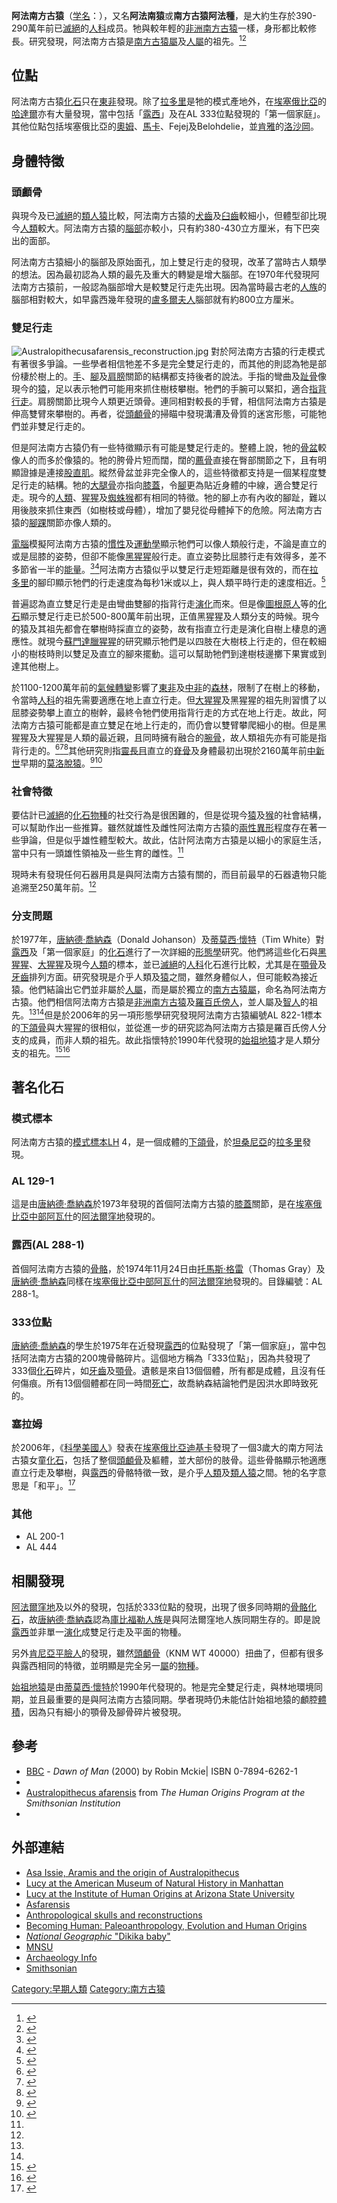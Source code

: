 {{Speciesbox
| extinct = 化石
| fossil_range =[[上新世|上新世]] {{fossil range|3.9|2.9}}
| image = Lucy_Mexico.jpg
| image_caption = 位於[[墨西哥城|墨西哥城]][[國立人類學博物館|國立人類學博物館]]的[[露西_(南方古猿)|露西]]遺骸複製品
| taxon = Australopithecus afarensis
| authority = [[唐納德·喬納森|Johanson]] & [[蒂莫西·懷特|White]], 1978
}}

'''阿法南方古猿'''（[[学名|学名]]：{{lang|la|''Australopithecus afarensis''}}），又名'''阿法南猿'''或'''南方古猿阿法種'''，是大約生存於390-290萬年前已[[滅絕|滅絕]]的[[人科|人科]]成员。牠與較年輕的[[非洲南方古猿|非洲南方古猿]]一樣，身形都比較修長。研究發現，阿法南方古猿是[[南方古猿屬|南方古猿屬]]及[[人屬|人屬]]的祖先。<ref name=lucy>{{Cite book en|author= Johanson, Donald and Edey, Maitland|year=1981|title=Lucy, the Beginnings of Humankind|location=St Albans|publisher=Granada|id=ISBN 0-586-08437-1|pages=265-297}}</ref><ref name="cambridge">{{Cite book en|author=Jones, S. Martin; & R. Pilbeam (ed.)|year=2004|title=The Cambridge Encyclopedia of Human Evolution|edition=8th ed.|publisher=Cambridge University Press|id=ISBN 0-521-46786-1}}</ref>

== 位點 ==
阿法南方古猿[[化石|化石]]只在[[東非|東非]]發現。除了[[拉多里|拉多里]]是牠的模式產地外，在[[埃塞俄比亞|埃塞俄比亞]]的[[哈達爾|哈達爾]]亦有大量發現，當中包括「[[露西_(南方古猿)|露西]]」及在AL 333位點發現的「第一個家庭」。其他位點包括埃塞俄比亞的[[奧姆|奧姆]]、[[馬卡|馬卡]]、Fejej及Belohdelie，並[[肯雅|肯雅]]的[[洛沙岡|洛沙岡]]。

== 身體特徵 ==
=== 頭顱骨 ===

與現今及已[[滅絕|滅絕]]的[[類人猿|類人猿]]比較，阿法南方古猿的[[犬齒|犬齒]]及[[臼齒|臼齒]]較細小，但體型卻比現今[[人類|人類]]較大。阿法南方古猿的[[腦部|腦部]]亦較小，只有約380-430立方厘米，有下巴突出的面部。

阿法南方古猿細小的腦部及原始面孔，加上雙足行走的發現，改革了當時古人類學的想法。因為最初認為人類的最先及重大的轉變是增大腦部。在1970年代發現阿法南方古猿前，一般認為腦部增大是較雙足行走先出現。因為當時最古老的[[人族|人族]]的腦部相對較大，如早露西幾年發現的[[盧多爾夫人|盧多爾夫人]]腦部就有約800立方厘米。

=== 雙足行走 ===
[[File:Australopithecusafarensis_reconstruction.jpg|left]]
對於阿法南方古猿的行走模式有著很多爭論。一些學者相信牠差不多是完全雙足行走的，而其他的則認為牠是部份棲於樹上的。[[手|手]]、[[腳|腳]]及[[肩膀|肩膀]]關節的結構都支持後者的說法。手指的彎曲及[[趾骨|趾骨]]像現今的[[猿|猿]]，足以表示牠們可能用來抓住樹枝攀樹。牠們的手腕可以緊扣，適合[[指背行走|指背行走]]。肩膀關節比現今人類更近頭骨。連同相對較長的手臂，相信阿法南方古猿是伸高雙臂來攀樹的。再者，從[[頭顱骨|頭顱骨]]的掃瞄中發現溝漕及骨質的迷宮形態，可能牠們並非雙足行走的。

但是阿法南方古猿仍有一些特徵顯示有可能是雙足行走的。整體上說，牠的[[骨盆|骨盆]]較像人的而多於像猿的。牠的胯骨片短而闊，闊的[[薦骨|薦骨]]直接在臀部關節之下，且有明顯證據是連接[[股直肌|股直肌]]。縱然骨盆並非完全像人的，這些特徵都支持是一個某程度雙足行走的結構。牠的[[大腿骨|大腿骨]]亦指向[[膝蓋|膝蓋]]，令[[腳|腳]]更為貼近身體的中線，適合雙足行走。現今的[[人類|人類]]、[[猩猩|猩猩]]及[[蜘蛛猴|蜘蛛猴]]都有相同的特徵。牠的腳上亦有內收的腳趾，難以用後肢來抓住東西（如樹枝或母體），增加了嬰兒從母體掉下的危險。阿法南方古猿的[[腳踝|腳踝]]關節亦像人類的。

[[電腦|電腦]]模擬阿法南方古猿的[[慣性|慣性]]及[[運動學|運動學]]顯示牠們可以像人類般行走，不論是直立的或是屈膝的姿勢，但卻不能像[[黑猩猩|黑猩猩]]般行走。直立姿勢比屈膝行走有效得多，差不多節省一半的[[能量|能量]]。<ref>{{Cite web|title=BBC - Science & Nature - The evolution of man|url=http://www.bbc.co.uk/sn/prehistoric_life/human/human_evolution/mother_of_man1.shtml|accessdate=2020-03-31|work=www.bbc.co.uk|archive-date=2012-02-09|archive-url=https://www.webcitation.org/65JtqecAI?url=http://www.bbc.co.uk/sn/prehistoric_life/human/human_evolution/mother_of_man1.shtml|dead-url=no}}</ref><ref>{{cite web |url=http://www.liv.ac.uk/premog/premog-research.htm#backevidence |title=PREMOG - Research |accessdate=2007-11-01 |date=2007-05-18 |work=How Lucy walked |publisher=Primate Evolution & Morphology Group (PREMOG), the Department of Human Anatomy and Cell Biology, the School of Biomedical Sciences at the University of Liverpool |deadurl=yes |archiveurl=https://web.archive.org/web/20071025040650/http://www.liv.ac.uk/premog/premog-research.htm#backevidence |archivedate=2007-10-25}}</ref>阿法南方古猿似乎以雙足行走短距離是很有效的，而在[[拉多里|拉多里]]的腳印顯示牠們的行走速度為每秒1米或以上，與人類平時行走的速度相近。<ref>{{cite web |url=http://www.liv.ac.uk/premog/premog-sup-info-Laetoli.htm |title=PREMOG - Supplementry Info |accessdate=2007-11-01 |date=2007-05-18 |work=The Laetoli Footprint Trail: 3D reconstruction from texture; archiving, and reverse engineering of early hominin gait |publisher=Primate Evolution & Morphology Group (PREMOG), the Department of Human Anatomy and Cell Biology, the School of Biomedical Sciences at the University of Liverpool |deadurl=yes |archiveurl=https://web.archive.org/web/20070717190906/http://www.liv.ac.uk/premog/premog-sup-info-Laetoli.htm |archivedate=2007-07-17}}</ref>

普遍認為直立雙足行走是由彎曲雙腳的指背行走[[演化|演化]]而來。但是像[[圖根原人|圖根原人]]等的[[化石|化石]]顯示雙足行走已於500-800萬年前出現，正值黑猩猩及人類分支的時候。現今的猿及其祖先都會在攀樹時採直立的姿勢，故有指直立行走是演化自樹上棲息的適應性。就現今[[蘇門達臘猩猩|蘇門達臘猩猩]]的研究顯示牠們是以四肢在大樹枝上行走的，但在較細小的樹枝時則以雙足及直立的腳來擺動。這可以幫助牠們到達樹枝邊擲下果實或到達其他樹上。

於1100-1200萬年前的[[氣候轉變|氣候轉變]]影響了[[東非|東非]]及[[中部非洲|中非]]的[[森林|森林]]，限制了在樹上的移動，令當時[[人科|人科]]的祖先需要適應在地上直立行走。但[[大猩猩|大猩猩]]及黑猩猩的祖先則習慣了以屈膝姿勢攀上直立的樹幹，最終令牠們使用指背行走的方式在地上行走。故此，阿法南方古猿可能都是直立雙足在地上行走的，而仍會以雙臂攀爬細小的樹。但是黑猩猩及大猩猩是人類的最近親，且同時擁有融合的[[腕骨|腕骨]]，故人類祖先亦有可能是指背行走的。<ref>{{Cite news|title=Ancestors learned to walk in trees, says UK team|url=https://www.theguardian.com/uk/2007/jun/01/science.research|newspaper=The Guardian|date=2007-05-31|accessdate=2020-03-31|issn=0261-3077|language=en-GB|first=Ian|last=Sample|first2=science|last2=correspondent|archive-date=2020-10-21|archive-url=https://web.archive.org/web/20201021045246/https://www.theguardian.com/uk/2007/jun/01/science.research|dead-url=no}}</ref><ref>{{Cite news|title=Upright walking 'began in trees'|url=http://news.bbc.co.uk/2/hi/science/nature/6709627.stm|date=2007-05-31|accessdate=2020-03-31|language=en-GB|archive-date=2021-05-06|archive-url=https://web.archive.org/web/20210506094351/http://news.bbc.co.uk/2/hi/science/nature/6709627.stm|dead-url=no}}</ref><ref>{{cite web|title=PREMOG - Supplementry Info|url=http://www.liv.ac.uk/premog/premog-sup-info-SCIENCE.htm|accessdate=2007-11-01|author=Thorpe S.K.S.|date=2007-05-24|coauthors=Holder R.L., and Crompton R.H.|format=|work=Origin of Human Bipedalism As an Adaptation for Locomotion on Flexible Branches|publisher=Primate Evolution & Morphology Group (PREMOG), the Department of Human Anatomy and Cell Biology, the School of Biomedical Sciences at the University of Liverpool|language=|archiveurl=https://web.archive.org/web/20070717191040/http://www.liv.ac.uk/premog/premog-sup-info-SCIENCE.htm|archivedate=2007-07-17|deadurl=yes}}</ref>其他研究則指[[靈長目|靈長目]]直立的[[脊椎|脊骨]]及身體最初出現於2160萬年前[[中新世|中新世]]早期的[[莫洛脫猿|莫洛脫猿]]。<ref>{{Cite web|title=Redefining the word “Human” – Do Some Apes Have Human Ancestors?|url=https://blog.oup.com/2007/12/human/|accessdate=2020-03-31|date=2007-12-24|work=OUPblog|language=en|archive-date=2019-10-29|archive-url=https://web.archive.org/web/20191029173935/https://blog.oup.com/2007/12/human/|dead-url=no}}</ref><ref>{{Cite journal|title=Homeotic Evolution in the Mammalia: Diversification of Therian Axial Seriation and the Morphogenetic Basis of Human Origins|url=https://journals.plos.org/plosone/article?id=10.1371/journal.pone.0001019|last=Filler|first=Aaron G.|date=2007-10-10|journal=PLOS ONE|issue=10|doi=10.1371/journal.pone.0001019|volume=2|pages=e1019|language=en|issn=1932-6203|pmc=PMC2000357|pmid=17925867|access-date=2022-02-12|archive-date=2021-02-27|archive-url=https://web.archive.org/web/20210227061836/https://journals.plos.org/plosone/article?id=10.1371%2Fjournal.pone.0001019|dead-url=no}}</ref>

=== 社會特徵 ===

要估計已[[滅絕|滅絕]]的[[化石|化石]][[物種|物種]]的社交行為是很困難的，但是從現今[[猿|猿]]及[[猴|猴]]的社會結構，可以幫助作出一些推算。雖然就雄性及雌性阿法南方古猿的[[兩性異形|兩性異形]]程度存在著一些爭論，但是似乎雄性體型較大。故此，估計阿法南方古猿是以細小的家庭生活，當中只有一頭雄性領袖及一些生育的雌性。<ref name="cambridge"/>

現時未有發現任何石器用具是與阿法南方古猿有關的，而目前最早的石器遺物只能追溯至250萬年前。<ref name="cambridge"/>

=== 分支問題 ===
於1977年，[[唐納德·喬納森|唐納德·喬納森]]（Donald Johanson）及[[蒂莫西·懷特|蒂莫西·懷特]]（Tim White）對[[露西_(南方古猿)|露西]]及「第一個家庭」的[[化石|化石]]進行了一次詳細的[[形態學|形態學]]研究。他們將這些化石與[[黑猩猩|黑猩猩]]、[[大猩猩|大猩猩]]及現今[[人類|人類]]的標本，並已[[滅絕|滅絕]]的[[人科|人科]]化石進行比較，尤其是在[[顎骨|顎骨]]及[[牙齒|牙齒]]排列方面。研究發現是介乎人類及[[猿|猿]]之間，雖然身體似人，但可能較為接近猿。他們結論出它們並非屬於[[人屬|人屬]]，而是屬於獨立的[[南方古猿屬|南方古猿屬]]，命名為阿法南方古猿。他們相信阿法南方古猿是[[非洲南方古猿|非洲南方古猿]]及[[羅百氏傍人|羅百氏傍人]]，並人屬及[[智人|智人]]的祖先。<ref name=lucy/><ref name="cambridge"/>但是於2006年的另一項形態學研究發現阿法南方古猿編號AL 822-1標本的[[下頜骨|下頜骨]]與大猩猩的很相似，並從進一步的研究認為阿法南方古猿是羅百氏傍人分支的成員，而非人類的祖先。故此指懷特於1990年代發現的[[地猿|始祖地猿]]才是人類分支的祖先。<ref>{{Cite journal|title=Gorilla-like anatomy on Australopithecus afarensis mandibles suggests Au. afarensis link to robust australopiths|url=https://www.pnas.org/content/104/16/6568|last=Rak|first=Yoel|last2=Ginzburg|first2=Avishag|date=2007-04-17|journal=Proceedings of the National Academy of Sciences|issue=16|doi=10.1073/pnas.0606454104|volume=104|pages=6568–6572|language=en|issn=0027-8424|pmid=17426152|last3=Geffen|first3=Eli|access-date=2020-03-31|archive-date=2021-03-12|archive-url=https://web.archive.org/web/20210312032251/https://www.pnas.org/content/104/16/6568|dead-url=no}}</ref><ref>{{Cite journal|title=Supporting Information|url=https://www.pnas.org/content/suppl/2007/03/29/0606454104.DC1|date=2020-03-31|journal=Proceedings of the National Academy of Sciences|language=en|issn=0027-8424|access-date=2020-03-31|archive-date=2021-03-09|archive-url=https://web.archive.org/web/20210309184248/https://www.pnas.org/content/suppl/2007/03/29/0606454104.DC1|dead-url=no}}</ref>

== 著名化石 ==
=== 模式標本 ===
阿法南方古猿的[[模式標本|模式標本]]LH 4，是一個成體的[[下頜骨|下頜骨]]，於[[坦桑尼亞|坦桑尼亞]]的[[拉多里|拉多里]]發現。

=== AL 129-1 ===
這是由[[唐納德·喬納森|唐納德·喬納森]]於1973年發現的首個阿法南方古猿的[[膝蓋|膝蓋]]關節，是在[[埃塞俄比亞|埃塞俄比亞]][[中部阿瓦什|中部阿瓦什]]的[[阿法爾窪地|阿法爾窪地]]發現的。

=== 露西(AL 288-1) ===
{{main|露西 (南方古猿)}}
首個阿法南方古猿的[[骨骼|骨骼]]，於1974年11月24日由[[托馬斯·格雷|托馬斯·格雷]]（Thomas Gray）及[[唐納德·喬納森|唐納德·喬納森]]同樣在[[埃塞俄比亞|埃塞俄比亞]][[中部阿瓦什|中部阿瓦什]]的[[阿法爾窪地|阿法爾窪地]]發現的。目錄編號：AL 288-1。

=== 333位點 ===
[[唐納德·喬納森|唐納德·喬納森]]的學生於1975年在近發現[[露西_(南方古猿)|露西]]的位點發現了「第一個家庭」，當中包括阿法南方古猿的200塊骨骼碎片。這個地方稱為「333位點」，因為共發現了333個[[化石|化石]]碎片，如[[牙齒|牙齒]]及[[顎骨|顎骨]]。遺骸是來自13個個體，所有都是成體，且沒有任何傷痕。所有13個個體都在同一時間[[死亡|死亡]]，故喬納森結論牠們是因洪水即時致死的。

=== 塞拉姆 ===
於2006年，《[[科學美國人|科學美國人]]》發表在[[埃塞俄比亞|埃塞俄比亞]][[迪基卡|迪基卡]]發現了一個3歲大的南方阿法古猿女童[[化石|化石]]，包括了整個[[頭顱骨|頭顱骨]]及軀體，並大部份的肢骨。這些骨骼顯示牠適應直立行走及攀樹，與[[露西_(南方古猿)|露西]]的骨骼特徵一致，是介乎[[人類|人類]]及[[類人猿|類人猿]]之間。牠的名字意思是「和平」。<ref>{{Cite web|title=Special Report: Lucy's Baby: Scientific American|url=http://www.sciam.com/article.cfm?chanID=sa003&articleID=00076C1D-62D1-1511-A2D183414B7F0000|accessdate=2008-02-21|archiveurl=https://web.archive.org/web/20071013164933/http://www.sciam.com/article.cfm?chanID=sa003&articleID=00076C1D-62D1-1511-A2D183414B7F0000|archivedate=2007-10-13|dead-url=yes}}</ref>

=== 其他 ===
* AL 200-1
* AL 444

== 相關發現 ==
[[阿法爾窪地|阿法爾窪地]]及以外的發現，包括於333位點的發現，出現了很多同時期的[[骨骼|骨骼]][[化石|化石]]，故[[唐納德·喬納森|唐納德·喬納森]]認為[[庫比福勒|庫比福勒]][[人族|人族]]是與阿法爾窪地人族同期生存的。即是說[[露西_(南方古猿)|露西]]並非單一[[演化|演化]]成雙足行走及平面的物種。

另外[[肯尼亞平臉人|肯尼亞平臉人]]的發現，雖然[[頭顱骨|頭顱骨]]（KNM WT 40000）扭曲了，但都有很多與露西相同的特徵，並明顯是完全另一[[屬|屬]]的[[物種|物種]]。

[[始祖地猿|始祖地猿]]是由[[蒂莫西·懷特|蒂莫西·懷特]]於1990年代發現的。牠是完全雙足行走，與林地環境同期，並且最重要的是與阿法南方古猿同期。學者現時仍未能估計始祖地猿的顱腔[[體積|體積]]，因為只有細小的顎骨及腳骨碎片被發現。

== 參考 ==
{{reflist}}
* [[BBC|BBC]] - ''Dawn of Man'' (2000) by Robin Mckie| ISBN 0-7894-6262-1
* {{cite book en|title = Atlas of World History|author=Barraclough, G.|edition = 3rd edition|editor=Stone, N. (ed.)|year=1989|publisher=Times Books Limited|id=ISBN 0-7230-0304-1 }}
* [http://www.mnh.si.edu/anthro/humanorigins/ha/afar.html Australopithecus afarensis] {{Wayback|url=http://www.mnh.si.edu/anthro/humanorigins/ha/afar.html |date=20070911153611 }} from ''The Human Origins Program at the Smithsonian Institution''
* {{cite book en|title = Encyclopedia of human evolution and prehistory|edition = 2nd Edition|author= Delson, E., I. Tattersall, J.A. Van Couvering & A.S. Brooks (eds.)|year=2000|publisher= Garland Publishing, New York|id=ISBN 0-8153-1696-8 }}

== 外部連結 ==
* [http://www.nature.com/nature/journal/v440/n7086/abs/nature04629.html Asa Issie, Aramis and the origin of Australopithecus] {{Wayback|url=http://www.nature.com/nature/journal/v440/n7086/abs/nature04629.html |date=20160504165627 }}
* [https://web.archive.org/web/20060715010119/http://www.amnh.org/exhibitions/atapuerca/africa/lucy.php Lucy at the American Museum of Natural History in Manhattan]
* [http://www.asu.edu/clas/iho/lucy.html Lucy at the Institute of Human Origins at Arizona State University] {{Wayback|url=http://www.asu.edu/clas/iho/lucy.html |date=20090305021646 }}
* [https://web.archive.org/web/20011006125842/http://www.geocities.com/palaeoanthropology/Aafarensis.html Asfarensis]
* [https://web.archive.org/web/20070928135334/http://www.somso.de/english/anatomie/stammesgeschichte.htm Anthropological skulls and reconstructions]
* [http://www.becominghuman.org/ Becoming Human: Paleoanthropology, Evolution and Human Origins] {{Wayback|url=http://www.becominghuman.org/ |date=20210504174236 }}
* [https://web.archive.org/web/20080328094547/http://www.nationalgeographic.com/ngm/dikikababy/ ''National Geographic'' "Dikika baby"]
* [https://web.archive.org/web/20061130231811/http://www.mnsu.edu/emuseum/biology/humanevolution/afarensis.html MNSU]
* [http://www.archaeologyinfo.com/australopithecusafarensis.htm Archaeology Info] {{Wayback|url=http://www.archaeologyinfo.com/australopithecusafarensis.htm |date=20110516130108 }}
* [http://www.mnh.si.edu/anthro/humanorigins/ha/afar.html Smithsonian] {{Wayback|url=http://www.mnh.si.edu/anthro/humanorigins/ha/afar.html |date=20070911153611 }}

{{Human Evolution}}
{{已滅絕人科}}
{{Taxonbar|from=Q107685}}

[[Category:早期人類|Category:早期人類]]
[[Category:南方古猿|Category:南方古猿]]